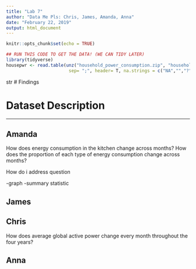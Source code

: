 ---
title: "Lab 7"
author: "Data Me Pls: Chris, James, Amanda, Anna"
date: "February 22, 2019"
output: html_document
---

```{r setup, include=FALSE}
knitr::opts_chunk$set(echo = TRUE)
```

```{r, eval=FALSE}
## RUN THIS CODE TO GET THE DATA! (WE CAN TIDY LATER)
library(tidyverse)
housepwr <- read.table(unz("household_power_consumption.zip", "household_power_consumption.txt"),
                        sep= ";", header= T, na.strings = c("NA","","?"), stringsAsFactors = FALSE)
```
str
# Findings

# Dataset Description



---

## Amanda

How does energy consumption in the kitchen change across months?
How does the proportion of each type of energy consumption change across months?

How do i address question

-graph
-summary statistic


## James

## Chris

How does average global active power change every month throughout the four years? 

## Anna
